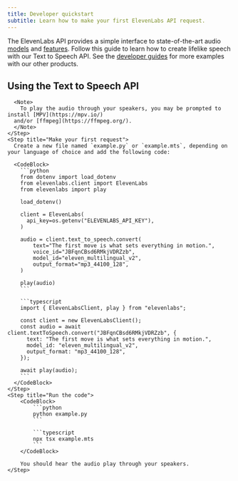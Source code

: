 ```yaml
---
title: Developer quickstart
subtitle: Learn how to make your first ElevenLabs API request.
---
```


The ElevenLabs API provides a simple interface to state-of-the-art audio [models](/docs/models) and [features](/docs/api-reference/introduction). Follow this guide to learn how to create lifelike speech with our Text to Speech API. See the [developer guides](/docs/quickstart#explore-our-developer-guides) for more examples with our other products.

## Using the Text to Speech API

<Steps>
    <Step title="Create an API key">
      <Markdown src="/snippets/quickstart-api-key.mdx" />
    </Step>
    <Step title="Install the SDK">
      <Markdown src="/snippets/quickstart-install-sdk.mdx" />

      <Note>
        To play the audio through your speakers, you may be prompted to install [MPV](https://mpv.io/)
      and/or [ffmpeg](https://ffmpeg.org/).
      </Note>
    </Step>
    <Step title="Make your first request">
      Create a new file named `example.py` or `example.mts`, depending on your language of choice and add the following code:

      <CodeBlock>
        ```python
        from dotenv import load_dotenv
        from elevenlabs.client import ElevenLabs
        from elevenlabs import play

        load_dotenv()

        client = ElevenLabs(
          api_key=os.getenv("ELEVENLABS_API_KEY"),
        )

        audio = client.text_to_speech.convert(
            text="The first move is what sets everything in motion.",
            voice_id="JBFqnCBsd6RMkjVDRZzb",
            model_id="eleven_multilingual_v2",
            output_format="mp3_44100_128",
        )

        play(audio)
        ```

        ```typescript
        import { ElevenLabsClient, play } from "elevenlabs";

        const client = new ElevenLabsClient();
        const audio = await client.textToSpeech.convert("JBFqnCBsd6RMkjVDRZzb", {
          text: "The first move is what sets everything in motion.",
          model_id: "eleven_multilingual_v2",
          output_format: "mp3_44100_128",
        });

        await play(audio);
        ```
      </CodeBlock>
    </Step>
    <Step title="Run the code">
        <CodeBlock>
            ```python
            python example.py
            ```

            ```typescript
            npx tsx example.mts
            ```
        </CodeBlock>

        You should hear the audio play through your speakers.
    </Step>

</Steps>

<Markdown src="/snippets/quickstart-developer-guides.mdx" />
